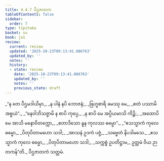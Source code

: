 ```yaml
---
title: 4.4.7 ပီဌဇာတက
tableOfContents: false
sidebar:
  order: 7
type: tipitaka
basket: su
book: ja1
review:
  current: review
  updated: '2025-10-23T09:13:41.086763'
  updated_by: ''
  notes: ''
  history:
  - state: review
    date: '2025-10-23T09:13:41.086763'
    updated_by: ''
    notes: ''
    previous_state: draft
---
```



<ReviewStatus review={frontmatter.review} showDetails={true} />

<HypothesisAnnotation frontmatter={frontmatter} />

<DynamicBreadcrumb />

<Division number="145" book="ja1" e="ch" v="22" p="112">

<Paragraph number="1069" type="verses" book="ja1">
_“န တေ ပီဌမဒါယိမှာ,_  
_န ပါနံ နပိ ဘောဇနံ;_  
_ဗြဟ္မစာရိ ခမဿု မေ,_  
_ဧတံ ပဿာမိ အစ္စယံ”._  

</Paragraph>

</Division>
<Division number="146" book="ja1" e="ch" v="22" p="112">

<Paragraph number="1070" type="verses" book="ja1">
_“နေဝါဘိသဇ္ဇာမိ န စာပိ ကုပ္ပေ,_  
_န စာပိ မေ အပ္ပိယမာသိ ကိဉ္စိ;_  
_အထောပိ မေ အာသိ မနောဝိတက္ကော,_  
_ဧတာဒိသော နူန ကုလဿ ဓမ္မော”._  

</Paragraph>

</Division>
<Division number="147" book="ja1" e="ch" v="22" p="112">

<Paragraph number="1071" type="verses" book="ja1">
_“ဧသသ္မာကံ ကုလေ ဓမ္မော,_  
_ပိတုပိတာမဟော သဒါ;_  
_အာသနံ ဥဒကံ ပဇ္ဇံ,_  
_သဗ္ဗေတံ နိပဒါမသေ._  

</Paragraph>

</Division>
<Division number="148" book="ja1" e="ch" v="22" p="112">

<Paragraph number="1072" type="verses" book="ja1">
_ဧသသ္မာကံ ကုလေ ဓမ္မော,_  
_ပိတုပိတာမဟော သဒါ;_  
_သက္ကစ္စံ ဥပတိဋ္ဌာမ,_  
ဥတ္တမံ ဝိယ ဉာတကန်”တိ._  


</Paragraph>
</Division>

<Paragraph number="1073" type="center" book="ja1">
ပီဌဇာတကံ သတ္တမံ.
</Paragraph>